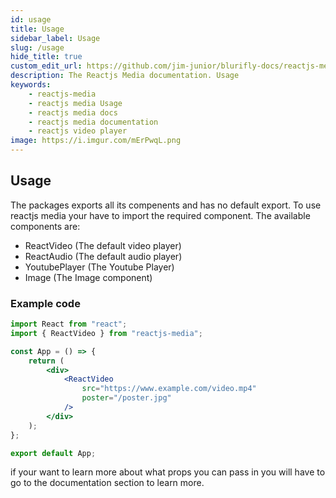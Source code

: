 ```yaml
---
id: usage
title: Usage
sidebar_label: Usage
slug: /usage
hide_title: true
custom_edit_url: https://github.com/jim-junior/blurifly-docs/reactjs-media/usage.mdx
description: The Reactjs Media documentation. Usage
keywords:
    - reactjs-media
    - reactjs media Usage
    - reactjs media docs
    - reactjs media documentation
    - reactjs video player
image: https://i.imgur.com/mErPwqL.png
---
```


## Usage

The packages exports all its compenents and has no default export. To use reactjs media your have to import the required component. The available components are:

-   ReactVideo (The default video player)
-   ReactAudio (The default audio player)
-   YoutubePlayer (The Youtube Player)
-   Image (The Image component)

### Example code

```jsx
import React from "react";
import { ReactVideo } from "reactjs-media";

const App = () => {
	return (
		<div>
			<ReactVideo
				src="https://www.example.com/video.mp4"
				poster="/poster.jpg"
			/>
		</div>
	);
};

export default App;
```

if your want to learn more about what props you can pass in you will have to go to the documentation section to learn more.
